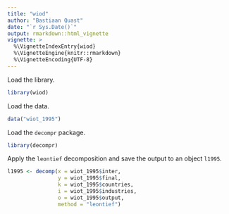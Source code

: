 ```yaml
---
title: "wiod"
author: "Bastiaan Quast"
date: "`r Sys.Date()`"
output: rmarkdown::html_vignette
vignette: >
  %\VignetteIndexEntry{wiod}
  %\VignetteEngine{knitr::rmarkdown}
  %\VignetteEncoding{UTF-8}
---
```


Load the library.

```r
library(wiod)
```

Load the data.

```r
data("wiot_1995")
```

Load the `decompr` package.

```r
library(decompr)
```

Apply the `leontief` decomposition and save the output to an object `l1995`.

```r
l1995 <- decomp(x = wiot_1995$inter,
                y = wiot_1995$final,
                k = wiot_1995$countries,
                i = wiot_1995$industries,
                o = wiot_1995$output,
                method = "leontief")
```
